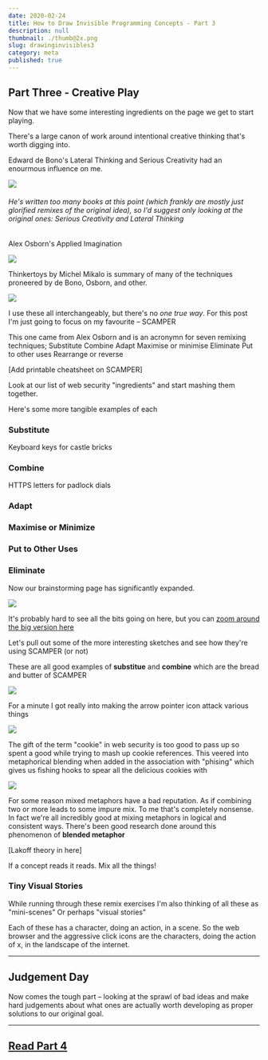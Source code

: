 ```yaml
---
date: 2020-02-24
title: How to Draw Invisible Programming Concepts - Part 3
description: null
thumbnail: ./thumb@2x.png
slug: drawinginvisibles3
category: meta
published: true
---
```



## Part Three - Creative Play

Now that we have some interesting ingredients on the page we get to start playing.

There's a large canon of work around intentional creative thinking that's worth digging into.

Edward de Bono's Lateral Thinking and Serious Creativity had an enourmous influence on me.

![](https://via.placeholder.com/200)

###### He's written too many books at this point (which frankly are mostly just glorified remixes of the original idea), so I'd suggest only looking at the original ones: Serious Creativity and Lateral Thinking

Alex Osborn's Applied Imagination

![](https://via.placeholder.com/200)


Thinkertoys by Michel Mikalo is summary of many of the techniques proneered by de Bono, Osborn, and other.

![](https://via.placeholder.com/200)


I use these all interchangeably, but there's no _one true way_. For this post I'm just going to focus on my favourite – SCAMPER

This one came from Alex Osborn and is an acronymn for seven remixing techniques;
Substitute
Combine
Adapt
Maximise or minimise
Eliminate
Put to other uses
Rearrange or reverse

[Add printable cheatsheet on SCAMPER]

Look at our list of web security "ingredients" and start mashing them together.

Here's some more tangible examples of each

### Substitute

Keyboard keys for castle bricks

### Combine

HTTPS letters for padlock dials

### Adapt

### Maximise or Minimize

### Put to Other Uses

### Eliminate

Now our brainstorming page has significantly expanded.

![](./Big-sketches.png)

It's probably hard to see all the bits going on here, but you can [zoom around the big version here](./Big-sketches.png)

Let's pull out some of the more interesting sketches and see how they're using SCAMPER (or not)

These are all good examples of **substitue** and **combine** which are the bread and butter of SCAMPER

![](combine.png)

For a minute I got really into making the arrow pointer icon attack various things

![](clickarrows.png)

The gift of the term "cookie" in web security is too good to pass up so spent a good while trying to mash up cookie references.
This veered into metaphorical blending when added in the association with "phising" which gives us fishing hooks to spear all the delicious cookies with

![](cookies.png)

For some reason mixed metaphors have a bad reputation. As if combining two or more leads to some impure mix.
To me that's completely nonsense.
In fact we're all incredibly good at mixing metaphors in logical and consistent ways. There's been good research done around this phenomenon of **blended metaphor**

[Lakoff theory in here]

If a concept reads it reads. Mix all the things!

### Tiny Visual Stories

While running through these remix exercises I'm also thinking of all these as "mini-scenes"
Or perhaps "visual stories"

Each of these has a character, doing an action, in a scene.
So the web browser and the aggressive click icons are the characters, doing the action of x, in the landscape of the internet.

---

## Judgement Day

Now comes the tough part – looking at the sprawl of bad ideas and make hard judgements about what ones are actually worth developing as proper solutions to our original goal.

---

## [Read Part 4](http://localhost:8000/draw-the-invisible-4)